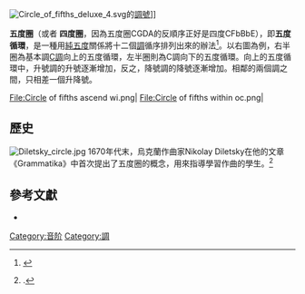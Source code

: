 [[File:Circle_of_fifths_deluxe_4.svg|thumb]]的[[調號|調號]]]]

'''五度圈'''（或者 '''四度圈'''，因為五度圈CGDA的反順序正好是四度CFbBbE），即'''五度循環'''，是一種用[[純五度|純五度]]關係將十二個[[調|調]]循序排列出來的辦法<ref name=李>{{cite book|title=基本樂理|author=李重光|publisher=湖南文藝出版社|year=2009}}</ref>{{rp|124}}。以右圖為例，右半圈為基本調[[C調|C調]]向上的五度循環，左半圈則為C調向下的五度循環。向上的五度循環中，升號調的升號逐漸增加，反之，降號調的降號逐漸增加。相鄰的兩個調之間，只相差一個升降號。

<gallery widths="300px" heights="50px" perrow="1">
File:Circle of fifths ascend wi.png|{{audio|Circle of fifths ascending within octave.mid|在一个八度内顺时针演奏五度圈}}
File:Circle of fifths within oc.png|{{audio|Circle of fifths descending within octave.mid|在一个八度内逆时针演奏五度圈}}
</gallery>

==歷史==
[[Image:Diletsky_circle.jpg|thumb]]
1670年代末，烏克蘭作曲家Nikolay Diletsky在他的文章《Grammatika》中首次提出了五度圈的概念，用來指導學習作曲的學生。<ref name="Jensen">{{harvnb|Jensen|1992||pp=306–307}}.</ref>

==參考文獻==

{{reflist}}

* {{cite journal|last=Jensen|first=Claudia R.|date=1992|jstor=831450|title=A Theoretical Work of Late Seventeenth-Century Muscovy: Nikolai Diletskii's "Grammatika" and the Earliest Circle of Fifths|journal=Journal of the American Musicological Society|volume=45|issue=2 (Summer)|pages=305–331|ref=harv}}

[[Category:音阶|Category:音阶]]

[[Category:調|Category:調]]